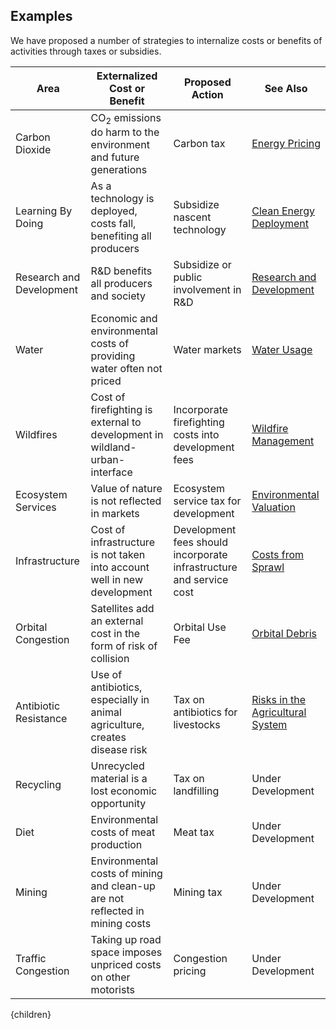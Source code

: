 

## Examples
We have proposed a number of strategies to internalize costs or benefits of activities through taxes or subsidies.

<div className="table-wrapper">

| Area | Externalized Cost or Benefit | Proposed Action | See Also |
| ---- | ---------------------------- | --------------- | -------- |
| Carbon Dioxide | CO<sub>2</sub> emissions do harm to the environment and future generations | Carbon tax | [Energy Pricing](/energy/energy_socioeconomics/carbon_pricing_e) |
| Learning By Doing | As a technology is deployed, costs fall, benefiting all producers | Subsidize nascent technology | [Clean Energy Deployment](/energy/energy_socioeconomics/policy_se) |
| Research and Development | R&D benefits all producers and society | Subsidize or public involvement in R&D | [Research and Development](/energy/energy_socioeconomics/rd) |
| Water | Economic and environmental costs of providing water often not priced | Water markets | [Water Usage](/matter/water/water_usage) |
| Wildfires | Cost of firefighting is external to development in wildland-urban-interface | Incorporate firefighting costs into development fees | [Wildfire Management](/matter/forestry/wildfire) |
| Ecosystem Services | Value of nature is not reflected in markets | Ecosystem service tax for development | [Environmental Valuation](/habitat/economy/valuation_socio) |
| Infrastructure | Cost of infrastructure is not taken into account well in new development | Development fees should incorporate infrastructure and service cost | [Costs from Sprawl](/cities/cities_land_use/cities_sprawl) |
| Orbital Congestion | Satellites add an external cost in the form of risk of collision | Orbital Use Fee | [Orbital Debris](/space/ethics/orbital_debris) |
| Antibiotic Resistance | Use of antibiotics, especially in animal agriculture, creates disease risk | Tax on antibiotics for livestocks | [Risks in the Agricultural System](/matter/ag_env/ag_risk) |
| Recycling | Unrecycled material is a lost economic opportunity | Tax on landfilling | Under Development |
| Diet | Environmental costs of meat production | Meat tax | Under Development |
| Mining | Environmental costs of mining and clean-up are not reflected in mining costs | Mining tax | Under Development |
| Traffic Congestion | Taking up road space imposes unpriced costs on other motorists | Congestion pricing | Under Development |

</div>

  <Article 
    focusAreaUrl={focusAreaUrl} 
    hierarchy={hierarchy} 
    site={site}
  >
    {children}
  </Article>